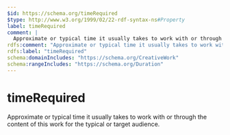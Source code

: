 ```yaml
---
$id: https://schema.org/timeRequired
$type: http://www.w3.org/1999/02/22-rdf-syntax-ns#Property
label: timeRequired
comment: |
  Approximate or typical time it usually takes to work with or through the content of this work for the typical or target audience.
rdfs:comment: "Approximate or typical time it usually takes to work with or through the content of this work for the typical or target audience."
rdfs:label: "timeRequired"
schema:domainIncludes: "https://schema.org/CreativeWork"
schema:rangeIncludes: "https://schema.org/Duration"
---
```


# timeRequired

Approximate or typical time it usually takes to work with or through the content of this work for the typical or target audience.

